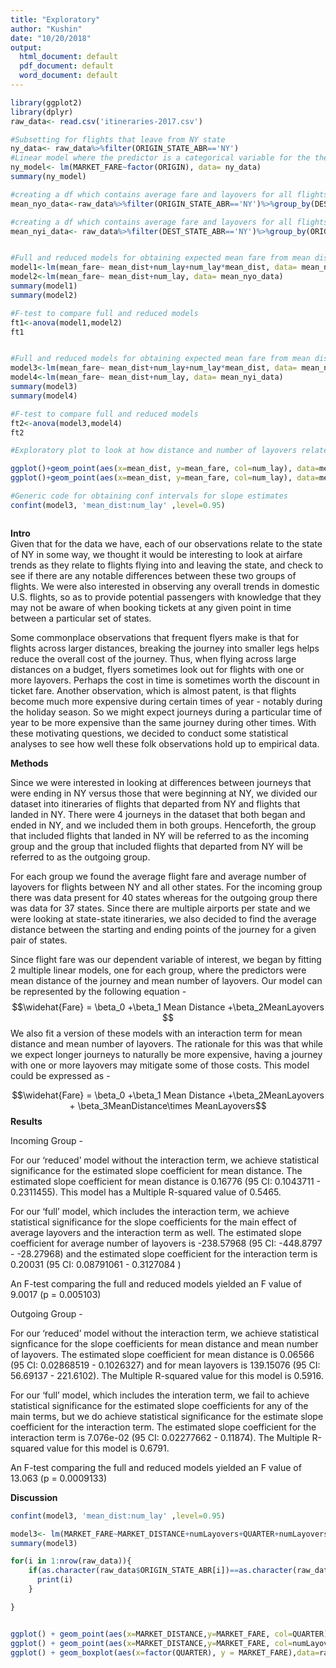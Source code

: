 ```yaml
---
title: "Exploratory"
author: "Kushin"
date: "10/20/2018"
output:
  html_document: default
  pdf_document: default
  word_document: default
---
```

```r
library(ggplot2)
library(dplyr)
raw_data<- read.csv('itineraries-2017.csv')

#Subsetting for flights that leave from NY state
ny_data<- raw_data%>%filter(ORIGIN_STATE_ABR=='NY')
#Linear model where the predictor is a categorical variable for the the airport from which the plane departs
ny_model<- lm(MARKET_FARE~factor(ORIGIN), data= ny_data)
summary(ny_model)

#creating a df which contains average fare and layovers for all flights leaving from NY, organized by state
mean_nyo_data<-raw_data%>%filter(ORIGIN_STATE_ABR=='NY')%>%group_by(DEST_STATE_ABR)%>%summarise(mean_fare= mean(MARKET_FARE), mean_dist = mean(MARKET_DISTANCE), num_lay= mean(numLayovers))

#creating a df which contains average fare and layovers for all flights arriving at NY, organized by state
mean_nyi_data<- raw_data%>%filter(DEST_STATE_ABR=='NY')%>%group_by(ORIGIN_STATE_ABR)%>%summarise(mean_fare= mean(MARKET_FARE), mean_dist = mean(MARKET_DISTANCE), num_lay= mean(numLayovers))


#Full and reduced models for obtaining expected mean fare from mean distance and mean layovers. Reduced model does not have the interaction term. This set of models is for outgoing flights data
model1<-lm(mean_fare~ mean_dist+num_lay+num_lay*mean_dist, data= mean_nyo_data)
model2<-lm(mean_fare~ mean_dist+num_lay, data= mean_nyo_data)
summary(model1)
summary(model2)

#F-test to compare full and reduced models
ft1<-anova(model1,model2)
ft1


#Full and reduced models for obtaining expected mean fare from mean distance and mean layovers. Reduced model does not have the interaction term. This set of models is for incoming flights data
model3<-lm(mean_fare~ mean_dist+num_lay+num_lay*mean_dist, data= mean_nyi_data)
model4<-lm(mean_fare~ mean_dist+num_lay, data= mean_nyi_data)
summary(model3)
summary(model4)

#F-test to compare full and reduced models
ft2<-anova(model3,model4)
ft2

#Exploratory plot to look at how distance and number of layovers relates to fares for outgoing flights

ggplot()+geom_point(aes(x=mean_dist, y=mean_fare, col=num_lay), data=mean_nyo_data)
ggplot()+geom_point(aes(x=mean_dist, y=mean_fare, col=num_lay), data=mean_nyi_data)

#Generic code for obtaining conf intervals for slope estimates
confint(model3, 'mean_dist:num_lay' ,level=0.95)



```


**Intro**  
Given that for the data we have, each of our observations relate to the state of NY in some way, we thought it would be interesting to look at airfare trends as they relate to flights flying into and leaving the state, and check to see if there are any notable differences between these two groups of flights. We were also interested in observing any overall trends in domestic U.S. flights, so as to provide potential passengers with knowledge that they may not be aware of when booking tickets at any given point in time between a particular set of states.

Some commonplace observations that frequent flyers make is that for flights across larger distances, breaking the journey into smaller legs helps reduce the overall cost of the journey. Thus, when flying across large distances on a budget, flyers sometimes look out for flights with one or more layovers. Perhaps the cost in time is sometimes worth the discount in ticket fare.
Another observation, which is almost patent, is that flights become much more expensive during certain times of year - notably during the holiday season. So we might expect journeys during a particular time of year to be more expensive than the same journey during other times.
With these motivating questions, we decided to conduct some statistical analyses to see how well these folk observations hold up to empirical data.

**Methods**  

Since we were interested in looking at differences between journeys that were ending in NY versus those that were beginning at NY, we divided our dataset into itineraries of flights that departed from NY and flights that landed in NY.
There were 4 journeys in the dataset that both began and ended in NY, and we included them in both groups.
Henceforth, the group that included flights that landed in NY will be referred to as the incoming group and the group that included flights that departed from NY will be referred to as the outgoing group.

For each group we found the average flight fare and average number of layovers for flights between NY and all other states. For the incoming group there was data present for 40 states whereas for the outgoing group there was data for 37 states. Since there are multiple airports per state and we were looking at state-state itineraries, we also decided to find the average distance between the starting and ending points of the journey for a given pair of states.

Since flight fare was our dependent variable of interest, we began by fitting 2 multiple linear models, one for each group, where the predictors were mean distance of the journey and mean number of layovers.
Our model can be represented by the following equation - 
$$\widehat{Fare} = \beta_0 +\beta_1 Mean Distance +\beta_2MeanLayovers $$
We also fit a version of these models with an interaction term for mean distance and mean number of layovers. The rationale for this was that while we expect longer journeys to naturally be more expensive, having a journey with one or more layovers may mitigate some of those costs.
This model could be expressed as - 

$$\widehat{Fare} = \beta_0 +\beta_1 Mean Distance +\beta_2MeanLayovers + \beta_3MeanDistance\times MeanLayovers$$
**Results**

Incoming Group -  

For our 'reduced' model without the interaction term, we achieve statistical significance for the estimated slope coefficient for mean distance. The estimated slope coefficient for mean distance is 0.16776 (95 CI: 0.1043711 - 0.2311455). This model has a Multiple R-squared value of 0.5465.

For our 'full' model, which includes the interaction term, we achieve statistical significance for the slope coefficients for the main effect of average layovers and the interaction term as well. The estimated slope coefficient for average number of layovers is -238.57968 (95 CI: -448.8797 - -28.27968) and the estimated slope coefficient for the interaction term is 0.20031 (95 CI: 0.08791061 - 0.3127084 )

An F-test comparing the full and reduced models yielded an F value of 9.0017 (p = 0.005103)

Outgoing Group - 

For our 'reduced' model without the interaction term, we achieve statistical signficance for the slope coefficients for mean distance and mean number of layovers. The estimated slope coefficient for mean distance is 0.06566 (95 CI: 0.02868519 - 0.1026327) and for mean layovers is 139.15076 (95 CI: 56.69137 - 221.6102). The Multiple R-squared value for this model is 0.5916.

For our 'full' model, which includes the interation term, we fail to achieve statistical significance for the estimated slope coefficients for any of the main terms, but we do achieve statistical significance for the estimate slope coefficient for the interaction term. The estimated slope coefficient for the interaction term is 7.076e-02 (95 CI: 0.02277662 - 0.11874). The Multiple R-squared value for this model is 0.6791.

An F-test comparing the full and reduced models yielded an F value of 13.063 (p = 0.0009133)


**Discussion**

```r
confint(model3, 'mean_dist:num_lay' ,level=0.95)

model3<- lm(MARKET_FARE~MARKET_DISTANCE+numLayovers+QUARTER+numLayovers*MARKET_DISTANCE,data=raw_data)
summary(model3)

for(i in 1:nrow(raw_data)){
    if(as.character(raw_data$ORIGIN_STATE_ABR[i])==as.character(raw_data$DEST_STATE_ABR[i])){
      print(i)
    }

}


ggplot() + geom_point(aes(x=MARKET_DISTANCE,y=MARKET_FARE, col=QUARTER),data=raw_data)+ylim(0,2000)
ggplot() + geom_point(aes(x=MARKET_DISTANCE,y=MARKET_FARE, col=numLayovers),data=raw_data)+ylim(0,2000)
ggplot() + geom_boxplot(aes(x=factor(QUARTER), y = MARKET_FARE),data=raw_data)
```